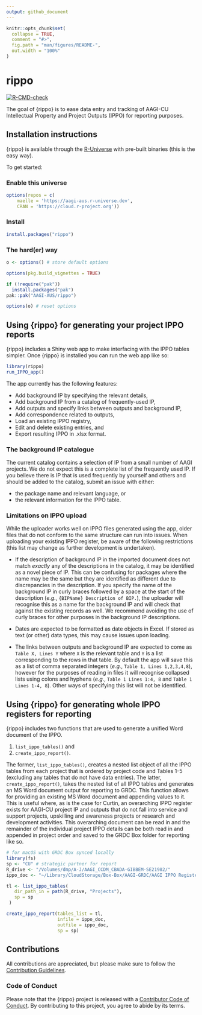 ```yaml
---
output: github_document
---
```


<!-- README.md is generated from README.Rmd. Please edit that file -->

```r
knitr::opts_chunk$set(
  collapse = TRUE,
  comment = "#>",
  fig.path = "man/figures/README-",
  out.width = "100%"
)
```

# rippo

<!-- badges: start -->
[![R-CMD-check](https://github.com/AAGI-AUS/rippo/actions/workflows/R-CMD-check.yaml/badge.svg)](https://github.com/AAGI-AUS/rippo/actions/workflows/R-CMD-check.yaml)
<!-- badges: end -->

The goal of {rippo} is to ease data entry and tracking of AAGI-CU Intellectual Property and Project Outputs (IPPO) for reporting purposes.

## Installation instructions

{rippo} is available through the [R-Universe](https://r-universe.dev/search) with pre-built binaries (this is the easy way).

To get started:

### Enable this universe

```r
options(repos = c(
    maelle = 'https://aagi-aus.r-universe.dev',
    CRAN = 'https://cloud.r-project.org'))
```

### Install

```r
install.packages("rippo")
```

### The hard(er) way

```r
o <- options() # store default options

options(pkg.build_vignettes = TRUE)

if (!require("pak"))
  install.packages("pak")
pak::pak("AAGI-AUS/rippo")

options(o) # reset options
```

## Using {rippo} for generating your project IPPO reports

{rippo} includes a Shiny web app to make interfacing with the IPPO tables simpler.
Once {rippo} is installed you can run the web app like so:

```r
library(rippo)
run_IPPO_app()
```

The app currently has the following features:

- Add background IP by specifying the relevant details,
- Add background IP from a catalog of frequently-used IP,
- Add outputs and specify links between outputs and background IP,
- Add correspondence related to outputs,
- Load an existing IPPO registry,
- Edit and delete existing entries, and
- Export resulting IPPO in .xlsx format.

### The background IP catalogue

The current catalog contains a selection of IP from a small number of AAGI projects.
We do not expect this is a complete list of the frequently used IP.
If you believe there is IP that is used frequently by yourself and others and should be added to the catalog, submit an issue with either:

- the package name and relevant language, or
- the relevant information for the IPPO table.

### Limitations on IPPO upload

While the uploader works well on IPPO files generated using the app, older files that do not conform to the same structure can run into issues.
When uploading your existing IPPO register, be aware of the following restrictions (this list may change as further development is undertaken).


- If the description of background IP in the imported document does not match *exactly* any of the descriptions in the catalog, it may be identified as a novel piece of IP.
This can be confusing for packages where the name may be the same but they are identified as different due to discrepancies in the description.
If you specify the name of the background IP in curly braces followed by a space at the start of the description (_e.g._, `{BIPName} Description of BIP.`), the uploader will recognise this as a name for the background IP and will check that against the existing records as well.
We recommend avoiding the use of curly braces for other purposes in the background IP descriptions.

- Dates are expected to be formatted as date objects in Excel.
If stored as text (or other) data types, this may cause issues upon loading.

- The links between outputs and background IP are expected to come as `Table X, Lines Y` where `X` is the relevant table and `Y` is a list corresponding to the rows in that table.
By default the app will save this as a list of comma separated integers (_e.g._, `Table 1, Lines 1,2,3,4,8`), however for the purposes of reading in files it will recognise collapsed lists using colons and hyphens (_e.g._, `Table 1 Lines 1:4, 8` and `Table 1 Lines 1-4, 8`).
Other ways of specifying this list will not be identified.

## Using {rippo} for generating whole IPPO registers for reporting

{rippo} includes two functions that are used to generate a unified Word document of the IPPO.

1. `list_ippo_tables()` and
2. `create_ippo_report()`.

The former, `list_ippo_tables()`, creates a nested list object of all the IPPO tables from each project that is ordered by project code and Tables 1-5 (excluding any tables that do not have data entries).
The latter, `create_ippo_report()`, takes the nested list of all IPPO tables and generates an MS Word document output for reporting to GRDC.
This function allows for providing an existing MS Word document and appending values to it.
This is useful where, as is the case for Curtin, an overarching IPPO register exists for AAGI-CU project IP and outputs that do not fall into service and support projects, upskilling and awareness projects or research and development activities.
This overarching document can be read in and the remainder of the individual project IPPO details can be both read in and appended in project order and saved to the GRDC Box folder for reporting like so.

```r 
# for macOS with GRDC Box synced locally
library(fs)
sp <- "CU" # strategic partner for report
R_drive <- "/Volumes/dmp/A-J/AAGI_CCDM_CBADA-GIBBEM-SE21982/"
ippo_doc <- "~/Library/CloudStorage/Box-Box/AAGI-GRDC/AAGI IPPO Register/AAGI-CU-IPPO Register.docx"

tl <- list_ippo_tables(
   dir_path_in = path(R_drive, "Projects"),
   sp = sp
 )

create_ippo_report(tables_list = tl,
                   infile = ippo_doc,
                   outfile = ippo_doc,
                   sp = sp)
```

## Contributions 

All contributions are appreciated, but please make sure to follow the [Contribution Guidelines](.github/CONTRIBUTING.md).

### Code of Conduct

Please note that the {rippo} project is released with a [Contributor Code of Conduct](https://AAGI-AUS.github.io/rippo/CODE_OF_CONDUCT.md).
By contributing to this project, you agree to abide by its terms.
